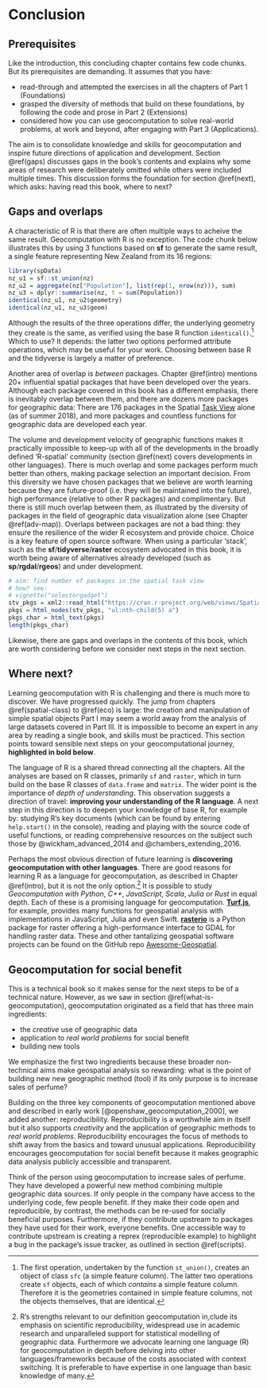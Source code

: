# Conclusion {#conclusion}

## Prerequisites {-}

Like the introduction, this concluding chapter contains few code chunks.
But its prerequisites are demanding.
It assumes that you have:

- read-through and attempted the exercises in all the chapters of Part 1 (Foundations)
- grasped the diversity of methods that build on these foundations, by following the code and prose in Part 2 (Extensions)
- considered how you can use geocomputation to solve real-world problems, at work and beyond, after engaging with Part 3 (Applications).

The aim is to consolidate knowledge and skills for geocomputation and inspire future directions of application and development.
<!-- Section \@ref(concepts) reviews the content covered in the previous chapters but at a high level. -->
<!-- Previous chapters focus on the details of packages, functions and arguments needed for geocomputation with R. -->
<!-- This chapter focuses on concepts that recur throughout the book and how they may be useful. -->
Section \@ref(gaps) discusses gaps in the book's contents and explains why some areas of research were deliberately omitted while others were included multiple times.
This discussion forms the foundation for section \@ref(next), which asks:
having read this book, where to next?

<!-- Section \@ref(next) -->

<!-- Section \@ref(benefit) -->

<!-- ## Concepts for geocomputation {#concepts} -->

## Gaps and overlaps {#gaps}

A characteristic of R is that there are often multiple ways to acheive the same result.
Geocomputation with R is no exception.
The code chunk below illustrates this by using 3 functions
<!-- from 3 packages (**sf**, base R's **stats** and tidyverse's **dplyr**) -->
based on **sf**
to generate the same result, a single feature representing New Zealand from its 16 regions:

```r
library(spData)
nz_u1 = sf::st_union(nz)
nz_u2 = aggregate(nz["Population"], list(rep(1, nrow(nz))), sum)
nz_u3 = dplyr::summarise(nz, t = sum(Population))
identical(nz_u1, nz_u2$geometry)
identical(nz_u1, nz_u3$geom)
```

Although the results of the three operations differ, the underlying geometry they create is the same, as verified using the base R function `identical()`.^[
The first operation, undertaken by the function `st_union()`, creates an object of class `sfc` (a simple feature column).
The latter two operations create `sf` objects, each of which *contains* a simple feature column.
Therefore it is the geometries contained in simple feature columns, not the objects themselves, that are identical.
]
Which to use?
It depends: the latter two options performed attribute operations, which may be useful for your work.
Choosing between base R and the tidyverse is largely a matter of preference.

Another area of overlap is *between* packages.
Chapter \@ref(intro) mentions 20+ influential spatial packages that have been developed over the years.
Although each package covered in this book has a different emphasis, there is inevitably overlap between them, and there are dozens more packages for geographic data:
There are 176 packages in the Spatial [Task View](https://cran.r-project.org/web/views/) alone (as of summer 2018), and more packages and countless functions for geographic data are developed each year.

The volume and development velocity of geographic functions makes it practically impossible to keep-up with all of the developments in the broadly defined 'R-spatial' community (section \@ref(next) covers developments in other languages).
There is much overlap and some packages perform much better than others, making package selection an important decision.
From this diversity we have chosen packages that we believe are worth learning because they are future-proof (i.e. they will be maintained into the future), high performance (relative to other R packages) and complimentary.
But there is still much overlap between them, as illustrated by the diversity of packages in the field of geographic data visualization alone (see Chapter \@ref(adv-map)).
Overlaps between packages are not a bad thing: they ensure the resilience of the wider R ecosystem and provide choice.
Choice is a key feature of open source software.
When using a particular 'stack', such as the **sf**/**tidyverse**/**raster** ecosystem advocated in this book, it is worth being aware of alternatives already developed (such as **sp**/**rgdal**/**rgeos**) and under development.

```r
# aim: find number of packages in the spatial task view
# how? see:
# vignette("selectorgadget")
stv_pkgs = xml2::read_html("https://cran.r-project.org/web/views/Spatial.html")
pkgs = html_nodes(stv_pkgs, "ul:nth-child(5) a")
pkgs_char = html_text(pkgs)
length(pkgs_char)
```

Likewise, there are gaps and overlaps in the contents of this book, which are worth considering before we consider next steps in the next section.

<!-- More than 15 years ago, before most of the packages used in this book had been developed,  -->

## Where next? {#next}

Learning geocomputation with R is challenging and there is much more to discover.
We have progressed quickly.
The jump from chapters \@ref(spatial-class) to \@ref(eco) is large:
the creation and manipulation of simple spatial objects Part I may seem a world away from the analysis of large datasets covered in Part III.
It is impossible to become an expert in any area by reading a single book, and skills must be practiced.
This section points toward sensible next steps on your geocomputational journey, **highlighted in bold below**.
<!-- and ordered by difficulty, beginning with continue to improve your knowledge of R. -->

The language of R is a shared thread connecting all the chapters.
All the analyses are based on R classes, primarily `sf` and `raster`, which in turn build on the base R classes of `data.frame` and `matrix`.
The wider point is the importance of *depth of understanding*.
This observation suggests a direction of travel: **improving your understanding of the R language**.
A next step in this direction is to deepen your knowledge of base R, for example by: studying R's key documents (which can be found by entering `help.start()` in the console), reading and playing with the source code of useful functions, or reading comprehensive resources on the subject such those by @wickham_advanced_2014 and @chambers_extending_2016.
<!-- creating and querying simple spatial in Chapter \ref(spatial-class) -->

<!-- Many directions of travel could be taken after taking the geocomputational steps -->
Perhaps the most obvious direction of future learning is **discovering geocomputation with other languages**.
There are good reasons for learning R as a language for geocomputation, as described in Chapter \@ref(intro), but it is not the only option.^[
R's strengths relevant to our definition geocomputation in,clude its emphasis on scientific reproducibility, widespread use in academic research and unparalleled support for statistical modelling of geographic data.
Furthermore we advocate learning one language (R) for geocomputation in depth before delving into other languages/frameworks because of the costs associated with context switching.
It is preferable to have expertise in one language than basic knowledge of many.
]
It is possible to study *Geocomputation with Python*, *C++*, *JavaScript*, *Scala*, *Julia* or *Rust* in equal depth.
Each of these is a promising language for geocomputation.
[**Turf.js**](https://github.com/Turfjs/turf), for example, provides many functions for geospatial analysis with implementations in JavaScript, Julia and even Swift.
[**rasterio**](https://github.com/mapbox/rasterio) is a Python package for raster offering a high-performance interface to GDAL for handling raster data.
These and other tantalizing geospatial software projects can be found on the GitHub repo [Awesome-Geospatial](https://github.com/sacridini/Awesome-Geospatial).

## Geocomputation for social benefit {#benefit}

This is a technical book so it makes sense for the next steps to be of a technical nature.
However, as we saw in section \@ref(what-is-geocomputation), geocomputation originated as a field that has three main ingredients:

- the *creative* use of geographic data
- application to *real world problems* for social benefit
- building new tools

We emphasize the first two ingredients because these broader non-technical aims make geospatial analysis so rewarding:
what is the point of building new new geographic method (tool) if its only purpose is to increase sales of perfume?
<!-- None. -->

Building on the three key components of geocomputation mentioned above and described in early work [@openshaw_geocomputation_2000], we added another: reproducibility.
Reproducibility is a worthwhile aim in itself but it also supports *creativity* and the application of geographic methods to *real world problems*.
Reproducibility encourages the focus of methods to shift away from the basics
<!-- (which are readility available through shared code) -->
and toward unusual applications.
<!-- that nobody has yet thought of. -->
Reproducibility encourages geocomputation for social benefit because it makes geographic data analysis publicly accessible and transparent.

Think of the person using geocomputation to increase sales of perfume.
They have developed a powerful new method combining multiple geographic data sources.
If only people in the company have access to the underlying code, few people benefit.
If they make their code open and reproducible, by contrast, the methods can be re-used for socially beneficial purposes.
Furthermore, if they contribute upstream to packages they have used for their work, everyone benefits.
One accessible way to contribute upstream is creating a reprex (reproducible example) to highlight a bug in the package's issue tracker, as outlined in section \@ref(scripts). 

<!-- Like any worthwhile intellectual endeavour or nascent academic field geocomputation is diverse and contested. -->
<!-- An editorial celebrating '21+ years of geocomputation' reflects on two decades of research that falls under the geocomputational banner [@harris_more_2017]. -->
